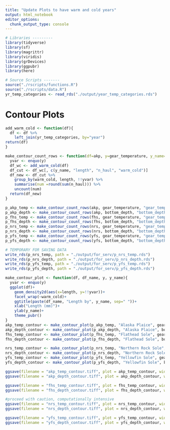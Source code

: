 ```yaml
---
title: "Update Plots to have warm and cold years"
output: html_notebook
editor_options: 
  chunk_output_type: console
---
```



```r
# Libraries ---------
library(tidyverse)
library(sf)
library(magrittr)
library(viridis)
library(grDevices)
library(ggpubr)
library(here)
```

```r
# Source Scripts -------
source("./rscripts/functions.R")
source("./rscripts/data.R")
yr_temp_categories <- read_rds("./output/year_temp_categories.rds")
```


# Contour Plots

```r
add_warm_cold <- function(df){
  df <- df %>%
    left_join(yr_temp_categories, by="year")
return(df)
}

make_contour_count_rows <- function(df=akp, y=gear_temperature, y_name="gear_temperature"){
  yvar <- enquo(y)
  df_wc <- add_warm_cold(df)
  df_cut <- df_wc[, c(y_name, "length", "n_haul", "warm_cold")]
  df_new <- df_cut %>%
    group_by(warm_cold, length, !!yvar) %>%
    summarise(num =round(sum(n_haul))) %>%
    uncount(num)
  return(df_new)
}

p_akp_temp <- make_contour_count_rows(akp, gear_temperature, "gear_temperature")
p_akp_depth <- make_contour_count_rows(akp, bottom_depth, "bottom_depth")
p_fhs_temp <- make_contour_count_rows(fhs, gear_temperature, "gear_temperature")
p_fhs_depth <- make_contour_count_rows(fhs, bottom_depth, "bottom_depth")
p_nrs_temp <- make_contour_count_rows(nrs, gear_temperature, "gear_temperature")
p_nrs_depth <- make_contour_count_rows(nrs, bottom_depth, "bottom_depth")
p_yfs_temp <- make_contour_count_rows(yfs, gear_temperature, "gear_temperature")
p_yfs_depth <- make_contour_count_rows(yfs, bottom_depth, "bottom_depth")
```

```r
# TEMPORARY FOR SAVING DATA
write_rds(p_nrs_temp, path = "./output/for_serv/p_nrs_temp.rds")
write_rds(p_nrs_depth, path = "./output/for_serv/p_nrs_depth.rds")
write_rds(p_yfs_temp, path = "./output/for_serv/p_yfs_temp.rds")
write_rds(p_yfs_depth, path = "./output/for_serv/p_yfs_depth.rds")
```

```r
make_contour_plot <- function(df, df_name, y, y_name){
  yvar <- enquo(y)
  ggplot(df)+
    geom_density2d(aes(x=length, y=!!yvar))+
    facet_wrap(~warm_cold)+
    ggtitle(paste(df_name, "Length by", y_name, sep=" "))+
    xlab("Length (mm)")+
    ylab(y_name)+
    theme_pubr()
}
akp_temp_contour <- make_contour_plot(p_akp_temp, "Alaska Plaice", gear_temperature, "Temperature (°C)")
akp_depth_contour <- make_contour_plot(p_akp_depth, "Alaska Plaice", bottom_depth, "Bottom Depth (m)")
fhs_temp_contour <- make_contour_plot(p_fhs_temp, "Flathead Sole", gear_temperature, "Temperature (°C)")
fhs_depth_contour <- make_contour_plot(p_fhs_depth, "Flathead Sole", bottom_depth, "Bottom Depth (m)")

nrs_temp_contour <- make_contour_plot(p_nrs_temp, "Northern Rock Sole", gear_temperature, "Temperature (°C)")
nrs_depth_contour <- make_contour_plot(p_nrs_depth, "Northern Rock Sole", bottom_depth, "Bottom Depth (m)")
yfs_temp_contour <- make_contour_plot(p_yfs_temp, "Yellowfin Sole", gear_temperature, "Temperature (°C)")
yfs_depth_contour <- make_contour_plot(p_yfs_depth, "Yellowfin Sole", bottom_depth, "Bottom Depth (m)")
```

```r
ggsave(filename = "akp_temp_contour.tiff", plot = akp_temp_contour, width=400, height=400, units = "mm", dpi=300, path = "./output/")
ggsave(filename = "akp_depth_contour.tiff", plot = akp_depth_contour, width=400, height=400, units = "mm", dpi=300, path = "./output/")

ggsave(filename = "fhs_temp_contour.tiff", plot = fhs_temp_contour, width=400, height=400, units = "mm", dpi=300, path = "./output/")
ggsave(filename = "fhs_depth_contour.tiff", plot = fhs_depth_contour, width=400, height=400, units = "mm", dpi=300, path = "./output/")

#proceed with caution, computationally intensive
ggsave(filename = "nrs_temp_contour.tiff", plot = nrs_temp_contour, width=400, height=400, units = "mm", dpi=300, path = "./output/")
ggsave(filename = "nrs_depth_contour.tiff", plot = nrs_depth_contour, width=400, height=400, units = "mm", dpi=300, path = "./output/")

ggsave(filename = "yfs_temp_contour.tiff", plot = yfs_temp_contour, width=400, height=400, units = "mm", dpi=300, path = "./output/")
ggsave(filename = "yfs_depth_contour.tiff", plot = yfs_depth_contour, width=400, height=400, units = "mm", dpi=300, path = "./output/")

```


